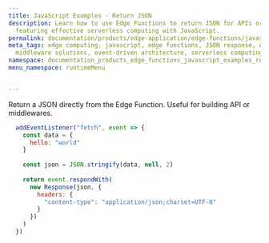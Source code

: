 ```yaml
---
title: JavaScript Examples - Return JSON
description: Learn how to use Edge Functions to return JSON for APIs or middleware,
  featuring effective serverless computing with JavaScript.
permalink: documentation/products/edge-application/edge-functions/javascript-examples/return-json
meta_tags: edge computing, javascript, edge functions, JSON response, API development,
  middleware solutions, event-driven architecture, serverless computing, web development
namespace: documentation_products_edge_functions_javascript_examples_return_json
menu_namespace: runtimeMenu


---
```


Return a JSON directly from the Edge Function. Useful for building API or middlewares.

```js
  addEventListener("fetch", event => {
    const data = {
      hello: "world"
    }
  
    const json = JSON.stringify(data, null, 2)
  
    return event.respondWith(
      new Response(json, {
        headers: {
          "content-type": "application/json;charset=UTF-8"
        }
      })
    )
  })
```




